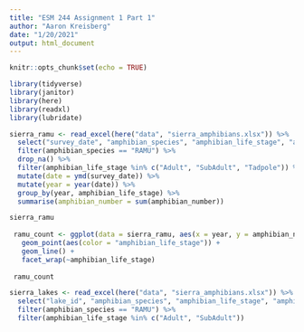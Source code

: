 ```yaml
---
title: "ESM 244 Assignment 1 Part 1"
author: "Aaron Kreisberg"
date: "1/20/2021"
output: html_document
---
```


```r
knitr::opts_chunk$set(echo = TRUE)

library(tidyverse)
library(janitor)
library(here)
library(readxl)
library(lubridate)
```


```r
sierra_ramu <- read_excel(here("data", "sierra_amphibians.xlsx")) %>% 
  select("survey_date", "amphibian_species", "amphibian_life_stage", "amphibian_number") %>% 
  filter(amphibian_species == "RAMU") %>% 
  drop_na() %>% 
  filter(amphibian_life_stage %in% c("Adult", "SubAdult", "Tadpole")) %>%
  mutate(date = ymd(survey_date)) %>% 
  mutate(year = year(date)) %>% 
  group_by(year, amphibian_life_stage) %>% 
  summarise(amphibian_number = sum(amphibian_number)) 

sierra_ramu
  
 ramu_count <- ggplot(data = sierra_ramu, aes(x = year, y = amphibian_number)) +
   geom_point(aes(color = "amphibian_life_stage")) + 
   geom_line() +
   facet_wrap(~amphibian_life_stage)
 
 ramu_count

```



```r
sierra_lakes <- read_excel(here("data", "sierra_amphibians.xlsx")) %>% 
  select("lake_id", "amphibian_species", "amphibian_life_stage", "amphibian_number") %>% 
  filter(amphibian_species == "RAMU") %>% 
  filter(amphibian_life_stage %in% c("Adult", "SubAdult"))
  
```

